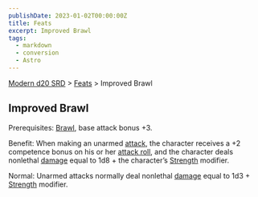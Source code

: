 ```yaml
---
publishDate: 2023-01-02T00:00:00Z
title: Feats
excerpt: Improved Brawl
tags:
  - markdown
  - conversion
  - Astro
---
```


[Modern d20 SRD](/#modernD20) > [Feats](modern-d20-srd-feats-index) > Improved Brawl

## Improved Brawl

Prerequisites: [Brawl](modern-d20-srd-feats-brawl), base attack bonus +3.

Benefit: When making an unarmed [attack](modern-d20-srd-combat-attack-roll), the character receives a +2 competence bonus on his or her [attack roll](modern-d20-srd-combat-attack-roll), and the character deals nonlethal [damage](modern-d20-srd-combat-damage) equal to 1d8 + the character’s [Strength](modern-d20-srd-basics-ability-scores) modifier.

Normal: Unarmed attacks normally deal nonlethal [damage](modern-d20-srd-basics-ability-scores) equal to 1d3 + [Strength](modern-d20-srd-basics-ability-scores) modifier.
